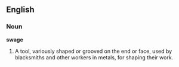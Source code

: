 ==English==

===Noun===

'''swage'''

#A tool, variously shaped or grooved on the end or face, used by blacksmiths and other workers in metals, for shaping their work.
